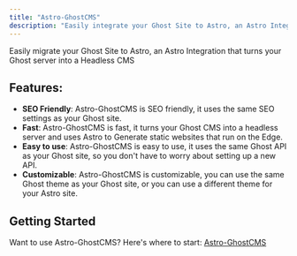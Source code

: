 ```yaml
---
title: "Astro-GhostCMS"
description: "Easily integrate your Ghost Site to Astro, an Astro Integration that turns your Ghost server into a Headless CMS"
---
```


<MXYZIntegration title="@matthiesenxyz/astro-ghostcms" githubIntegrationURL='https://github.com/MatthiesenXYZ/astro-ghostcms/tree/main/packages/astro-ghostcms/'/>

Easily migrate your Ghost Site to Astro, an Astro Integration that turns your Ghost server into a Headless CMS

## Features:
- **SEO Friendly**: Astro-GhostCMS is SEO friendly, it uses the same SEO settings as your Ghost site.
- **Fast**: Astro-GhostCMS is fast, it turns your Ghost CMS into a headless server and uses Astro to Generate static websites that run on the Edge.
- **Easy to use**: Astro-GhostCMS is easy to use, it uses the same Ghost API as your Ghost site, so you don't have to worry about setting up a new API.
- **Customizable**: Astro-GhostCMS is customizable, you can use the same Ghost theme as your Ghost site, or you can use a different theme for your Astro site.

## Getting Started

Want to use Astro-GhostCMS? Here's where to start: [Astro-GhostCMS](https://astro-ghostcms.xyz/intro/integration-mode/quick/)